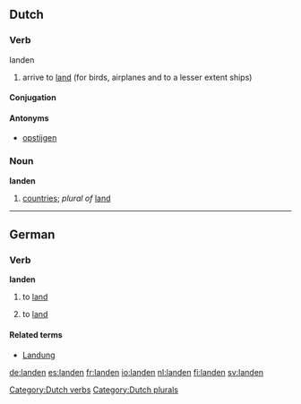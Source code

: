 {{see|Landen}}
==Dutch==
===Verb===
;landen
# arrive to [[land]] (for birds, airplanes and to a lesser extent ships)

====Conjugation====
{{nl-verb|land|landt|landde|landden|zijn|geland}}

====Antonyms====
* [[opstijgen]]

===Noun===
'''landen'''
# [[countries]]; ''plural of'' [[land#Dutch|land]]

[[Category:Dutch verbs]]
[[Category:Dutch plurals]]

----

==German==

===Verb===
{{de-verb-reg|land|lande|gelandet|haben,sein}}
'''landen'''

# {{context|intransitive|auxiliary verb: sein|lang=de}} to [[land#English|land]]
# {{context|transitive|auxiliary verb: haben|lang=de}} to [[land#English|land]]

====Related terms====
*[[Landung]]

[[de:landen]]
[[es:landen]]
[[fr:landen]]
[[io:landen]]
[[nl:landen]]
[[fi:landen]]
[[sv:landen]]